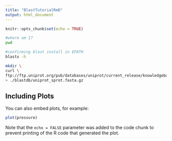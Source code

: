 ```yaml
---
title: "BlastTutorialRmD"
output: html_document
---
```


```r
knitr::opts_chunk$set(echo = TRUE)
```

```bash
#where am I?
pwd

#confirming blast install in $PATH
blastx -h

mkdir \ 
curl \
ftp://ftp.uniprot.org/pub/databases/uniprot/current_release/knowledgebase/complete/uniprot_sprot.fasta.gz \
> ./blastdb/uniprot_sprot.fasta.gz
```

## Including Plots

You can also embed plots, for example:

```r
plot(pressure)
```

Note that the `echo = FALSE` parameter was added to the code chunk to prevent printing of the R code that generated the plot.
